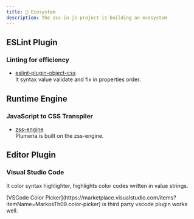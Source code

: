 ```yaml
---
title: 🧵 Ecosystem
description: The zss-in-js project is building an ecosystem
---
```


## ESLint Plugin

### Linting for efficiency

- [eslint-plugin-object-css](https://www.npmjs.com/package/eslint-plugin-object-css)  
  It syntax value validate and fix in properties order.

## Runtime Engine

### JavaScript to CSS Transpiler

- [zss-engine](https://www.npmjs.com/package/zss-engine)  
  Plumeria is built on the zss-engine.

## Editor Plugin

### Visual Studio Code

It color syntax highlighter, highlights color codes written in value strings.

<Callout>
  [VSCode Color
  Picker](https://marketplace.visualstudio.com/items?itemName=MarkosTh09.color-picker)
  is third party vscode plugin works well.
</Callout>
